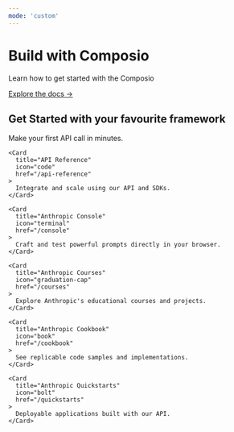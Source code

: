 ```yaml
---
mode: 'custom'
---
```


<div className="container">
  <div className="hero">
    <h1>Build with Composio</h1>
    <p>Learn how to get started with the Composio</p>
  </div>

  <div className="docs-link">
    <a href="/get-started">
      Explore the docs →
    </a>
  </div>

  <h2 className="welcome-heading">Get Started with your favourite framework</h2>

  <CardGroup cols={3}>
    <Card
      title="Get started"
      icon="play"
      href="/get-started"
    >
      Make your first API call in minutes.
    </Card>
    
    <Card
      title="API Reference"
      icon="code"
      href="/api-reference"
    >
      Integrate and scale using our API and SDKs.
    </Card>
    
    <Card
      title="Anthropic Console"
      icon="terminal"
      href="/console"
    >
      Craft and test powerful prompts directly in your browser.
    </Card>

    <Card
      title="Anthropic Courses"
      icon="graduation-cap"
      href="/courses"
    >
      Explore Anthropic's educational courses and projects.
    </Card>

    <Card
      title="Anthropic Cookbook"
      icon="book"
      href="/cookbook"
    >
      See replicable code samples and implementations.
    </Card>

    <Card
      title="Anthropic Quickstarts"
      icon="bolt"
      href="/quickstarts"
    >
      Deployable applications built with our API.
    </Card>
  </CardGroup>
  <div className="welcome-footer" />
</div>
